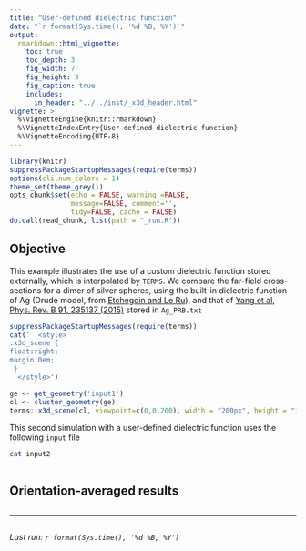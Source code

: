 ```yaml
---
title: "User-defined dielectric function"
date: "`r format(Sys.time(), '%d %B, %Y')`"
output:
  rmarkdown::html_vignette:
    toc: true
    toc_depth: 3
    fig_width: 7
    fig_height: 3
    fig_caption: true
    includes:
      in_header: "../../inst/_x3d_header.html"
vignette: >
  %\VignetteEngine{knitr::rmarkdown}
  %\VignetteIndexEntry{User-defined dielectric function}
  %\VignetteEncoding{UTF-8}
---
```


```r
library(knitr)
suppressPackageStartupMessages(require(terms))
options(cli.num_colors = 1)
theme_set(theme_grey())
opts_chunk$set(echo = FALSE, warning =FALSE,
               message=FALSE, comment='', 
               tidy=FALSE, cache = FALSE)
do.call(read_chunk, list(path = "_run.R"))
```

## Objective

This example illustrates the use of a custom dielectric function stored externally, which is interpolated by `TERMS`. We compare the far-field cross-sections for a dimer of silver spheres, using the built-in dielectric function of Ag (Drude model, from [Etchegoin and Le Ru](https://doi.org/10.1016/B978-0-444-52779-0.X0001-3)), and that of [Yang et al, Phys. Rev. B 91, 235137 (2015)](https://doi.org/10.1103/PhysRevB.91.235137) stored in `Ag_PRB.txt`


```r
suppressPackageStartupMessages(require(terms))
cat('  <style>
.x3d_scene {
float:right;
margin:0em;
 }
  </style>')

ge <- get_geometry('input1')
cl <- cluster_geometry(ge)
terms::x3d_scene(cl, viewpoint=c(0,0,200), width = "200px", height = "150px") 
```

This second simulation with a user-defined dielectric function uses the following `input` file

```bash
cat input2
```

```r
```

## Orientation-averaged results

```r
```


-----

```r
```
_Last run: `r format(Sys.time(), '%d %B, %Y')`_
